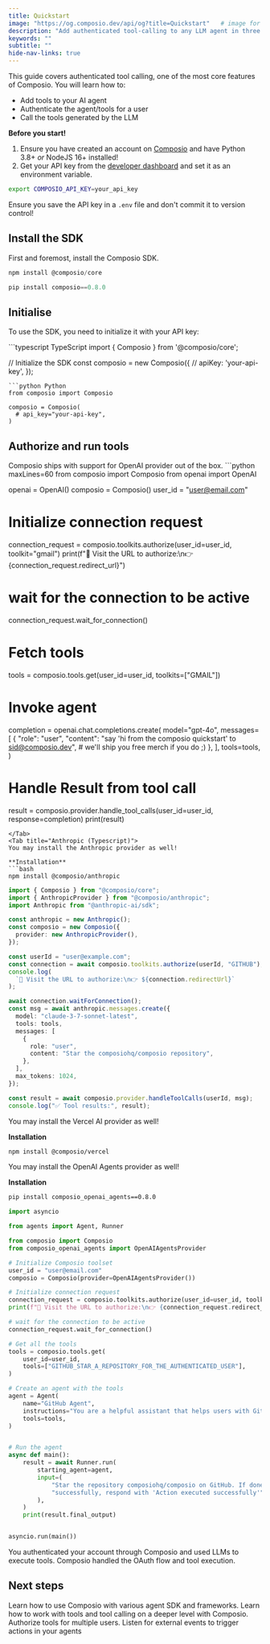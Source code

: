 ```yaml
---
title: Quickstart
image: "https://og.composio.dev/api/og?title=Quickstart"   # image for socials
description: "Add authenticated tool-calling to any LLM agent in three steps."
keywords: ""
subtitle: ""
hide-nav-links: true
---
```


This guide covers authenticated tool calling, one of the most core features of Composio.
You will learn how to:
- Add tools to your AI agent
- Authenticate the agent/tools for a user
- Call the tools generated by the LLM

**Before you start!**
<Accordion title='Prerequisites'>
1. Ensure you have created an account on [Composio](https://app.composio.dev) and have Python 3.8+ _or_ NodeJS 16+ installed!
2. Get your API key from the [developer dashboard](https://app.composio.dev/developers) and set it as an environment variable.
```bash
export COMPOSIO_API_KEY=your_api_key
```
<Note title="Note!">Ensure you save the API key in a `.env` file and don't commit it to version control!</Note>
</Accordion>

## Install the SDK
First and foremost, install the Composio SDK.
<CodeGroup>
```typescript TypeScript
npm install @composio/core
```
```python Python
pip install composio==0.8.0
```
</CodeGroup>

## Initialise

To use the SDK, you need to initialize it with your API key:

<CodeGroup>
```typescript TypeScript
import { Composio } from '@composio/core';

// Initialize the SDK
const composio = new Composio({
  // apiKey: 'your-api-key',
});
```
```python Python
from composio import Composio

composio = Composio(
  # api_key="your-api-key",
)
```
</CodeGroup>


## Authorize and run tools
<Tabs>
<Tab title="OpenAI (Python)">
Composio ships with support for OpenAI provider out of the box.
```python maxLines=60
from composio import Composio
from openai import OpenAI

openai = OpenAI()
composio = Composio()
user_id = "user@email.com"

# Initialize connection request
connection_request = composio.toolkits.authorize(user_id=user_id, toolkit="gmail")
print(f"🔗 Visit the URL to authorize:\n👉 {connection_request.redirect_url}")

# wait for the connection to be active
connection_request.wait_for_connection()

# Fetch tools
tools = composio.tools.get(user_id=user_id, toolkits=["GMAIL"])

# Invoke agent
completion = openai.chat.completions.create(
    model="gpt-4o",
    messages=[
        {
            "role": "user",
            "content": "say 'hi from the composio quickstart' to sid@composio.dev",
            # we'll ship you free merch if you do ;)
        },
    ],
    tools=tools,
)

# Handle Result from tool call
result = composio.provider.handle_tool_calls(user_id=user_id, response=completion)
print(result)
```
</Tab>
<Tab title="Anthropic (Typescript)">
You may install the Anthropic provider as well!

**Installation**
```bash
npm install @composio/anthropic
```

```typescript maxLines=60
import { Composio } from "@composio/core";
import { AnthropicProvider } from "@composio/anthropic";
import Anthropic from "@anthropic-ai/sdk";

const anthropic = new Anthropic();
const composio = new Composio({
  provider: new AnthropicProvider(),
});

const userId = "user@example.com";
const connection = await composio.toolkits.authorize(userId, "GITHUB");
console.log(
  `🔗 Visit the URL to authorize:\n👉 ${connection.redirectUrl}`
);

await connection.waitForConnection();
const msg = await anthropic.messages.create({
  model: "claude-3-7-sonnet-latest",
  tools: tools,
  messages: [
    {
      role: "user",
      content: "Star the composiohq/composio repository",
    },
  ],
  max_tokens: 1024,
});

const result = await composio.provider.handleToolCalls(userId, msg);
console.log("✅ Tool results:", result);
```
</Tab>
<Tab title="Vercel AI SDK (Typescript)">
You may install the Vercel AI provider as well!

**Installation**
```bash
npm install @composio/vercel
```

<SnippetCode
  src="fern/snippets/typescript/quickstart-vercel.ts"
  startLine={1}
  endLine={33}
  highlightStart={13}
  highlightEnd={18}
  title="Typescript (current)"
/>
</Tab>
<Tab title="OpenAI Agents (Python)">
You may install the OpenAI Agents provider as well!

**Installation**
```bash
pip install composio_openai_agents==0.8.0
```

```python maxLines=60
import asyncio

from agents import Agent, Runner

from composio import Composio
from composio_openai_agents import OpenAIAgentsProvider

# Initialize Composio toolset
user_id = "user@email.com"
composio = Composio(provider=OpenAIAgentsProvider())

# Initialize connection request
connection_request = composio.toolkits.authorize(user_id=user_id, toolkit="gmail")
print(f"🔗 Visit the URL to authorize:\n👉 {connection_request.redirect_url}")

# wait for the connection to be active
connection_request.wait_for_connection()

# Get all the tools
tools = composio.tools.get(
    user_id=user_id,
    tools=["GITHUB_STAR_A_REPOSITORY_FOR_THE_AUTHENTICATED_USER"],
)

# Create an agent with the tools
agent = Agent(
    name="GitHub Agent",
    instructions="You are a helpful assistant that helps users with GitHub tasks.",
    tools=tools,
)


# Run the agent
async def main():
    result = await Runner.run(
        starting_agent=agent,
        input=(
            "Star the repository composiohq/composio on GitHub. If done "
            "successfully, respond with 'Action executed successfully'"
        ),
    )
    print(result.final_output)


asyncio.run(main())
```
</Tab>
</Tabs>

<Note title="What just happened?">
You authenticated your account through Composio and used LLMs to execute tools. Composio handled the OAuth flow and tool execution.
</Note>


## Next steps

<CardGroup cols={2}>
  <Card title="Use Providers" icon="fa-solid fa-plug" href="/providers">
    Learn how to use Composio with various agent SDK and frameworks.
  </Card>
  <Card title="Work with tools" icon="fa-solid fa-toolbox" href="/docs/executing-tools">
    Learn how to work with tools and tool calling on a deeper level with Composio.
  </Card>
  <Card title="Manage authentication" icon="fa-solid fa-key" href="/docs/custom-auth-configs">
    Authorize tools for multiple users.
  </Card>
  <Card title="Triggers" icon="fa-solid fa-bolt" href="/docs/using-triggers">
    Listen for external events to trigger actions in your agents
  </Card>
</CardGroup>